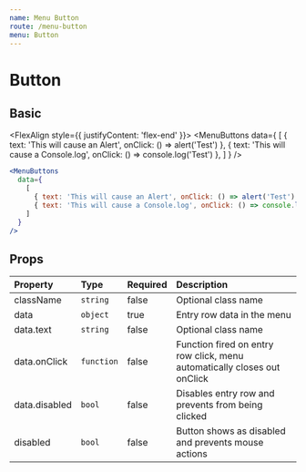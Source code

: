 ```yaml
---
name: Menu Button
route: /menu-button
menu: Button
---
```


# Button


## Basic

<FlexAlign style={{ justifyContent: 'flex-end' }}>
  <MenuButtons
    data={
      [
        { text: 'This will cause an Alert', onClick: () => alert('Test') },
        { text: 'This will cause a Console.log', onClick: () => console.log('Test') },
      ]
    }
  />
  
</FlexAlign>

```jsx
<MenuButtons
  data={
    [
      { text: 'This will cause an Alert', onClick: () => alert('Test') },
      { text: 'This will cause a Console.log', onClick: () => console.log('Test') },
    ]
  }
/>
```

## Props

| Property     | Type     | Required | Description                                    |
| :-------     | :---     | :------- | :----------                                    |
| className    | `string` | false    | Optional class name                            |
| data         | `object` | true    | Entry row data in the menu |
| data.text    | `string` | false    | Optional class name                            |
| data.onClick | `function` | false    | Function fired on entry row click, menu automatically closes out onClick                           |
| data.disabled| `bool`   | false    | Disables entry row and prevents from being clicked                           |
| disabled     | `bool`   | false    | Button shows as disabled and prevents mouse actions                            |



